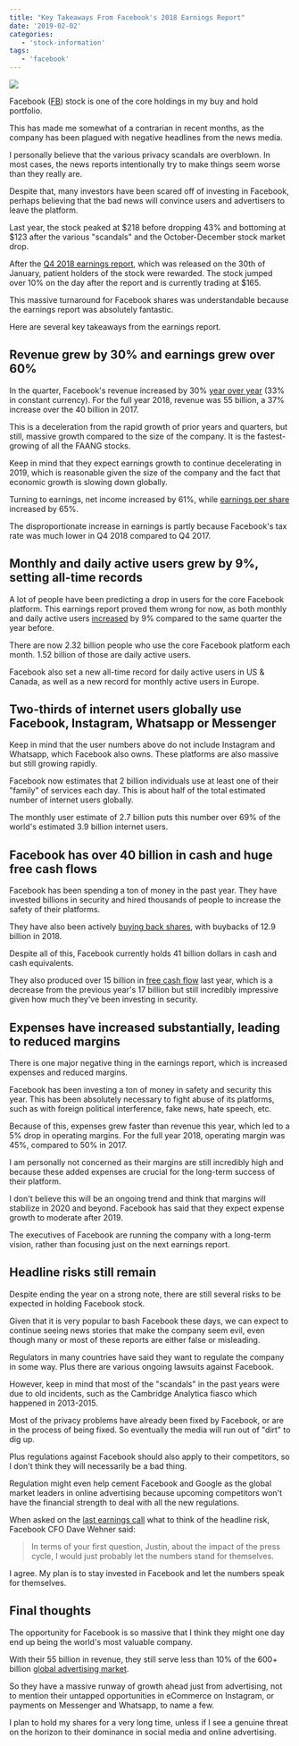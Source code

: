 ---
title: "Key Takeaways From Facebook's 2018 Earnings Report"
date: '2019-02-02'
categories:
   - 'stock-information'
tags:
   - 'facebook'
---

![](https://stockanalysis.com/wp-content/uploads/2019/02/facebook-logo-with-shadow-1200x627.jpg)

Facebook ([FB](/stocks/fb/)) stock is one of the core holdings in my buy and hold portfolio.

This has made me somewhat of a contrarian in recent months, as the company has been plagued with negative headlines from the news media.

I personally believe that the various privacy scandals are overblown. In most cases, the news reports intentionally try to make things seem worse than they really are.

Despite that, many investors have been scared off of investing in Facebook, perhaps believing that the bad news will convince users and advertisers to leave the platform.

Last year, the stock peaked at $218 before dropping 43% and bottoming at $123 after the various "scandals" and the October-December stock market drop.

After the [Q4 2018 earnings report](https://s21.q4cdn.com/399680738/files/doc_financials/2018/Q4/Q4-2018-Earnings-Release.pdf), which was released on the 30th of January, patient holders of the stock were rewarded. The stock jumped over 10% on the day after the report and is currently trading at $165.

This massive turnaround for Facebook shares was understandable because the earnings report was absolutely fantastic.

Here are several key takeaways from the earnings report.

## Revenue grew by 30% and earnings grew over 60%

In the quarter, Facebook's revenue increased by 30% [year over year](/term/yoy-year-over-year/) (33% in constant currency). For the full year 2018, revenue was 55 billion, a 37% increase over the 40 billion in 2017.

This is a deceleration from the rapid growth of prior years and quarters, but still, massive growth compared to the size of the company. It is the fastest-growing of all the FAANG stocks.

Keep in mind that they expect earnings growth to continue decelerating in 2019, which is reasonable given the size of the company and the fact that economic growth is slowing down globally.

Turning to earnings, net income increased by 61%, while [earnings per share](/term/eps-earnings-per-share/) increased by 65%.

The disproportionate increase in earnings is partly because Facebook's tax rate was much lower in Q4 2018 compared to Q4 2017.

## Monthly and daily active users grew by 9%, setting all-time records

A lot of people have been predicting a drop in users for the core Facebook platform. This earnings report proved them wrong for now, as both monthly and daily active users [increased](https://s21.q4cdn.com/399680738/files/doc_financials/2018/Q4/Q4-2018-Earnings-Presentation.pdf) by 9% compared to the same quarter the year before.

There are now 2.32 billion people who use the core Facebook platform each month. 1.52 billion of those are daily active users.

Facebook also set a new all-time record for daily active users in US & Canada, as well as a new record for monthly active users in Europe.

## Two-thirds of internet users globally use Facebook, Instagram, Whatsapp or Messenger

Keep in mind that the user numbers above do not include Instagram and Whatsapp, which Facebook also owns. These platforms are also massive but still growing rapidly.

Facebook now estimates that 2 billion individuals use at least one of their "family" of services each day. This is about half of the total estimated number of internet users globally.

The monthly user estimate of 2.7 billion puts this number over 69% of the world's estimated 3.9 billion internet users.

## Facebook has over 40 billion in cash and huge free cash flows

Facebook has been spending a ton of money in the past year. They have invested billions in security and hired thousands of people to increase the safety of their platforms.

They have also been actively [buying back shares](/why-stock-buybacks-are-good/), with buybacks of 12.9 billion in 2018.

Despite all of this, Facebook currently holds 41 billion dollars in cash and cash equivalents.

They also produced over 15 billion in [free cash flow](/term/free-cash-flow/) last year, which is a decrease from the previous year's 17 billion but still incredibly impressive given how much they've been investing in security.

## Expenses have increased substantially, leading to reduced margins

There is one major negative thing in the earnings report, which is increased expenses and reduced margins.

Facebook has been investing a ton of money in safety and security this year. This has been absolutely necessary to fight abuse of its platforms, such as with foreign political interference, fake news, hate speech, etc.

Because of this, expenses grew faster than revenue this year, which led to a 5% drop in operating margins. For the full year 2018, operating margin was 45%, compared to 50% in 2017.

I am personally not concerned as their margins are still incredibly high and because these added expenses are crucial for the long-term success of their platform.

I don't believe this will be an ongoing trend and think that margins will stabilize in 2020 and beyond. Facebook has said that they expect expense growth to moderate after 2019.

The executives of Facebook are running the company with a long-term vision, rather than focusing just on the next earnings report.

## Headline risks still remain

Despite ending the year on a strong note, there are still several risks to be expected in holding Facebook stock.

Given that it is very popular to bash Facebook these days, we can expect to continue seeing news stories that make the company seem evil, even though many or most of these reports are either false or misleading.

Regulators in many countries have said they want to regulate the company in some way. Plus there are various ongoing lawsuits against Facebook.

However, keep in mind that most of the "scandals" in the past years were due to old incidents, such as the Cambridge Analytica fiasco which happened in 2013-2015.

Most of the privacy problems have already been fixed by Facebook, or are in the process of being fixed. So eventually the media will run out of "dirt" to dig up.

Plus regulations against Facebook should also apply to their competitors, so I don't think they will necessarily be a bad thing.

Regulation might even help cement Facebook and Google as the global market leaders in online advertising because upcoming competitors won't have the financial strength to deal with all the new regulations.

When asked on the [last earnings call](https://s21.q4cdn.com/399680738/files/doc_financials/2018/Q4/Q4-2018-earnings-call-transcript.pdf) what to think of the headline risk, Facebook CFO Dave Wehner said:

> In terms of your first question, Justin, about the impact of the press cycle, I would just probably let the numbers stand for themselves.

I agree. My plan is to stay invested in Facebook and let the numbers speak for themselves.

## Final thoughts

The opportunity for Facebook is so massive that I think they might one day end up being the world's most valuable company.

With their 55 billion in revenue, they still serve less than 10% of the 600+ billion [global advertising market](https://www.emarketer.com/content/emarketer-total-media-ad-spending-worldwide-will-rise-7-4-in-2018).

So they have a massive runway of growth ahead just from advertising, not to mention their untapped opportunities in eCommerce on Instagram, or payments on Messenger and Whatsapp, to name a few.

I plan to hold my shares for a very long time, unless if I see a genuine threat on the horizon to their dominance in social media and online advertising.
